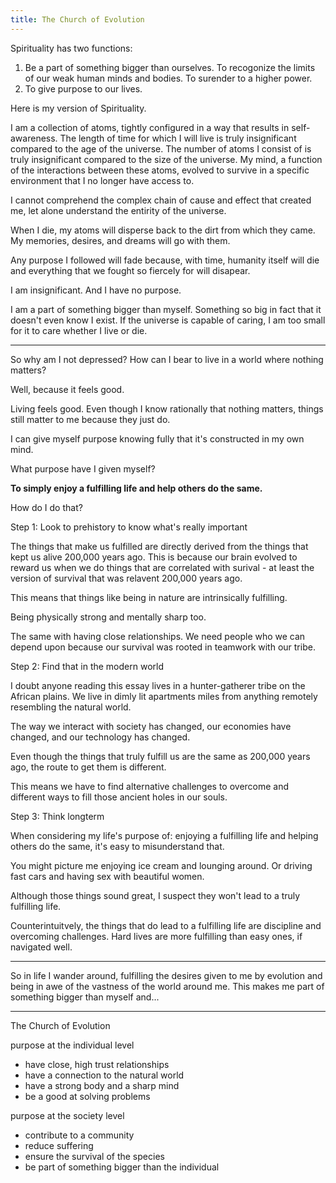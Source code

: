 ```yaml
---
title: The Church of Evolution
---
```


Spirituality has two functions:

1. Be a part of something bigger than ourselves. To recogonize the limits of our weak human minds and bodies. To surender to a higher power.
2. To give purpose to our lives.

Here is my version of Spirituality.

I am a collection of atoms, tightly configured in a way that results in self-awareness.
The length of time for which I will live is truly insignificant compared to the age of the universe.
The number of atoms I consist of is truly insignificant compared to the size of the universe.
My mind, a function of the interactions between these atoms, evolved to survive in a specific environment that I no longer have access to.

I cannot comprehend the complex chain of cause and effect that created me, let alone understand the entirity of the universe.

When I die, my atoms will disperse back to the dirt from which they came.
My memories, desires, and dreams will go with them.

Any purpose I followed will fade because, with time, humanity itself will die and everything that we fought so fiercely for will disapear.

I am insignificant.
And I have no purpose.

I am a part of something bigger than myself.
Something so big in fact that it doesn't even know I exist.
If the universe is capable of caring, I am too small for it to care whether I live or die.

---

So why am I not depressed?
How can I bear to live in a world where nothing matters?

Well, because it feels good.

Living feels good.
Even though I know rationally that nothing matters, things still matter to me because they just do.

I can give myself purpose knowing fully that it's constructed in my own mind.

What purpose have I given myself?

**To simply enjoy a fulfilling life and help others do the same.**

How do I do that?

Step 1: Look to prehistory to know what's really important

The things that make us fulfilled are directly derived from the things that kept us alive 200,000 years ago.
This is because our brain evolved to reward us when we do things that are correlated with surival - at least the version of survival that was relavent 200,000 years ago.

This means that things like being in nature are intrinsically fulfilling.

Being physically strong and mentally sharp too.

The same with having close relationships.
We need people who we can depend upon because our survival was rooted in teamwork with our tribe.

Step 2: Find that in the modern world

I doubt anyone reading this essay lives in a hunter-gatherer tribe on the African plains.
We live in dimly lit apartments miles from anything remotely resembling the natural world.

The way we interact with society has changed, our economies have changed, and our technology has changed.

Even though the things that truly fulfill us are the same as 200,000 years ago, the route to get them is different.

This means we have to find alternative challenges to overcome and different ways to fill those ancient holes in our souls.

Step 3: Think longterm

When considering my life's purpose of: enjoying a fulfilling life and helping others do the same, it's easy to misunderstand that.

You might picture me enjoying ice cream and lounging around.
Or driving fast cars and having sex with beautiful women.

Although those things sound great, I suspect they won't lead to a truly fulfilling life.

Counterintuitvely, the things that do lead to a fulfilling life are discipline and overcoming challenges.
Hard lives are more fulfilling than easy ones, if navigated well.

---

So in life I wander around, fulfilling the desires given to me by evolution and being in awe of the vastness of the world around me.
This makes me part of something bigger than myself and...

---

The Church of Evolution

purpose at the individual level

- have close, high trust relationships
- have a connection to the natural world
- have a strong body and a sharp mind
- be a good at solving problems

purpose at the society level

- contribute to a community
- reduce suffering
- ensure the survival of the species
- be part of something bigger than the individual